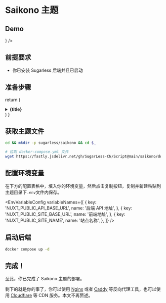 
# Saikono 主题

## Demo

<Cards num={2}>
  <Cards.Card
    arrow
    href="https://i-hentai.cc"
    title="无糖次元社区"
    icon={<img src="./logo.png" width={'25em'} />}
  />
</Cards>

## 前提要求

- 你已安装 Sugarless 后端并且已启动

## 准备步骤


  return (
    <details
      className="last-of-type:mb-0 rounded-lg bg-neutral-50 dark:bg-neutral-800 p-2 mt-4"
    >
      <summary>
        <strong className="text-lg">{title}</strong>
      </summary>
      <div className="nx-p-2">{children}</div>
    </details>
  )
}

<Steps>

## 获取主题文件

```bash
cd && mkdir -p sugarless/saikono && cd $_

# 拉取 docker-compose.yml 文件
wget https://fastly.jsdelivr.net/gh/SugarLess-CN/Script@main/saikono/docker-compose.yml
```

## 配置环境变量

在下方的配置表格中，填入你的环境变量，然后点击复制按钮，复制并新建粘贴到主题目录下`.env`文件内保存。


<EnvVariableConfig
  variableNames={[
    {
      key: 'NUXT_PUBLIC_API_BASE_URL',
      name: '后端 API 地址',
    },
    {
      key: 'NUXT_PUBLIC_SITE_BASE_URL',
      name: '前端地址',
    },
    {
      key: 'NUXT_PUBLIC_SITE_NAME',
      name: '站点名称',
    },
  ]}
/>

</Steps>

## 启动后端

```bash
docker compose up -d
```

## 完成！

至此，你已完成了 Saikono 主题的部署。

剩下的就是你的事了，你可以使用 [Nginx](https://nginx.org/en/download.html) 或者 [Caddy](https://caddyserver.com/download) 等反向代理工具，也可以使用 [Cloudflare](https://www.cloudflare.com/) 等 CDN 服务。本文不再赘述。

<style global jsx>{`
  .nextra-cards img {
    border-radius: 50%;
  }
  .nextra-content pre {
    max-height: 50vh;
  }
`}</style>